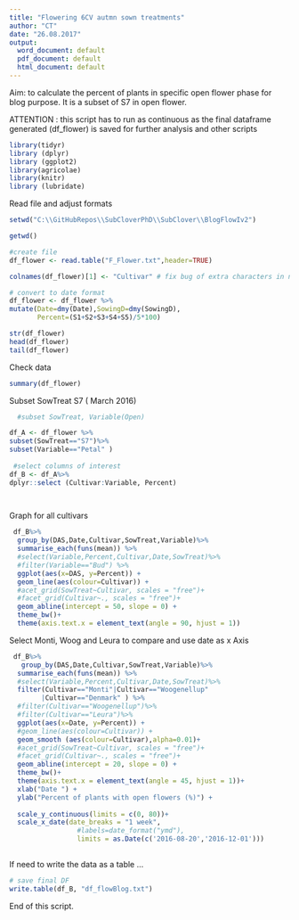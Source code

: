 ```yaml
---
title: "Flowering 6CV autmn sown treatments"
author: "CT"
date: "26.08.2017"
output:
  word_document: default
  pdf_document: default
  html_document: default
---
```

Aim: to calculate the percent of plants in specific open flower phase for blog purpose.
It is a  subset of S7 in open flower. 

ATTENTION : this script has to run as continuous as the final dataframe generated (df_flower) is saved for further analysis and other scripts 

```r
library(tidyr)
library (dplyr)
library (ggplot2)
library(agricolae)
library(knitr)
library (lubridate)

```
Read file and adjust formats 

```r

setwd("C:\\GitHubRepos\\SubCloverPhD\\SubClover\\BlogFlowIv2")

getwd()

#create file
df_flower <- read.table("F_Flower.txt",header=TRUE)

colnames(df_flower)[1] <- "Cultivar" # fix bug of extra characters in name

# convert to date format
df_flower <- df_flower %>%
mutate(Date=dmy(Date),SowingD=dmy(SowingD), 
       Percent=(S1+S2+S3+S4+S5)/5*100)

str(df_flower)
head(df_flower)
tail(df_flower)
```

Check data 
```r
summary(df_flower)
```

Subset SowTreat S7 ( March 2016) 


```r

  #subset SowTreat, Variable(Open)

df_A <- df_flower %>%
subset(SowTreat=="S7")%>%
subset(Variable=="Petal" )
  
 #select columns of interest 
df_B <- df_A%>%
dplyr::select (Cultivar:Variable, Percent)

  

```
Graph for all cultivars 

```r

 df_B%>%
  group_by(DAS,Date,Cultivar,SowTreat,Variable)%>%
  summarise_each(funs(mean)) %>%
  #select(Variable,Percent,Cultivar,Date,SowTreat)%>%
  #filter(Variable=="Bud") %>%
  ggplot(aes(x=DAS, y=Percent)) + 
  geom_line(aes(colour=Cultivar)) +
  #acet_grid(SowTreat~Cultivar, scales = "free")+
  #facet_grid(Cultivar~., scales = "free")+
  geom_abline(intercept = 50, slope = 0) +
  theme_bw()+
  theme(axis.text.x = element_text(angle = 90, hjust = 1))


```

Select Monti, Woog and Leura to compare and use date as x Axis


```r

 df_B%>%
   group_by(DAS,Date,Cultivar,SowTreat,Variable)%>%
  summarise_each(funs(mean)) %>%
  #select(Variable,Percent,Cultivar,Date,SowTreat)%>%
  filter(Cultivar=="Monti"|Cultivar=="Woogenellup" 
        |Cultivar=="Denmark" ) %>%
  #filter(Cultivar=="Woogenellup")%>%
  #filter(Cultivar=="Leura")%>%
  ggplot(aes(x=Date, y=Percent)) + 
  #geom_line(aes(colour=Cultivar)) +
  geom_smooth (aes(colour=Cultivar),alpha=0.01)+
  #acet_grid(SowTreat~Cultivar, scales = "free")+
  #facet_grid(Cultivar~., scales = "free")+
  geom_abline(intercept = 20, slope = 0) +
  theme_bw()+
  theme(axis.text.x = element_text(angle = 45, hjust = 1))+
  xlab("Date ") +
  ylab("Percent of plants with open flowers (%)") +
  
  scale_y_continuous(limits = c(0, 80))+
  scale_x_date(date_breaks = "1 week", 
                 #labels=date_format("ymd"),
                 limits = as.Date(c('2016-08-20','2016-12-01')))
 
```

If need to write the data as a table ... 


```r
# save final DF
write.table(df_B, "df_flowBlog.txt")

```






End of this script.



